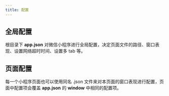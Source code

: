 ```yaml
---
title: 配置
---
```



## 全局配置

根目录下 **app.json** 对微信小程序进行全局配置，决定页面文件的路径、窗口表现、设置网络超时时间、设置多 tab 等。

## 页面配置

每一个小程序页面也可以使用同名 .json 文件来对本页面的窗口表现进行配置，<TextHighlight bgColor="#25c2a0">页面中配置项会覆盖 **app.json** 的 **window** 中相同的配置项</TextHighlight>。
